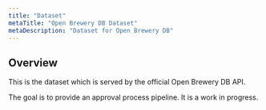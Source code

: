 ```yaml
---
title: "Dataset"
metaTitle: "Open Brewery DB Dataset"
metaDescription: "Dataset for Open Brewery DB"
---
```


## Overview

This is the dataset which is served by the official Open Brewery DB API.

The goal is to provide an approval process pipeline. It is a work in progress.

<GithubLink link="https://github.com/openbrewerydb/openbrewerydb" text="Open Brewery DB Dataset" />
